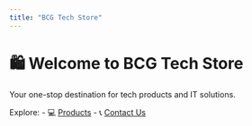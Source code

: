 ```yaml
---
title: "BCG Tech Store"
---
```


# 🛍️ Welcome to BCG Tech Store

Your one-stop destination for tech products and IT solutions.

Explore:
- 💻 [Products](products.qmd)
- 📞 [Contact Us](contact.qmd)
